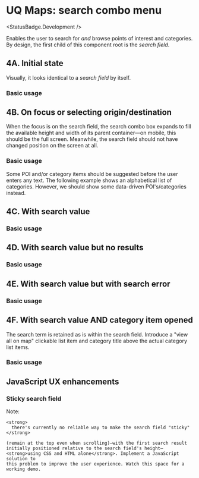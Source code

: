 
<Meta of={UqMaps4SearchComboStories} />

# UQ Maps: search combo menu

<StatusBadge.Development />

Enables the user to search for _and_ browse points of interest and categories.
By design, the first child of this component root is the _search field_.

## 4A. Initial state

Visually, it looks identical to a _search field_ by itself.

### Basic usage

<Canvas sourceState="hidden" withToolbar>
  <Story of={UqMaps4SearchComboStories.initial} />
</Canvas>

## 4B. On focus or selecting origin/destination

When the focus is on the search field, the search combo box expands to fill the
available height and width of its parent container—on mobile, this should be the
full screen. Meanwhile, the search field should not have changed position on the
screen at all.

### Basic usage

Some POI and/or category items should be suggested before the user enters any
text. The following example shows an alphabetical list of categories. However,
we should show some data-driven POI's/categories instead.

<Canvas sourceState="hidden" withToolbar>
  <Story of={UqMaps4SearchComboStories.focused} />
</Canvas>

## 4C. With search value

### Basic usage

<Canvas sourceState="hidden" withToolbar>
  <Story of={UqMaps4SearchComboStories.searching} />
</Canvas>

## 4D. With search value but no results

### Basic usage

<Canvas sourceState="hidden" withToolbar>
  <Story of={UqMaps4SearchComboStories.searchingNoResults} />
</Canvas>

## 4E. With search value but with search error

### Basic usage

<Canvas sourceState="hidden" withToolbar>
  <Story of={UqMaps4SearchComboStories.searchingError} />
</Canvas>

## 4F. With search value AND category item opened

The search term is retained as is within the search field. Introduce a "view
all on map" clickable list item and category title above the actual category
list items.

### Basic usage

<Canvas sourceState="hidden" withToolbar>
  <Story of={UqMaps4SearchComboStories.searchingInCategory} />
</Canvas>

## JavaScript UX enhancements

### Sticky search field

<div class="alert alert--warning" role="alert">
  <div class="alert__message">
    Note:

    <strong>
      there's currently no reliable way to make the search field "sticky"
    </strong>

    (remain at the top even when scrolling)—with the first search result
    initially positioned relative to the search field's height—
    <strong>using CSS and HTML alone</strong>. Implement a JavaScript solution to
    this problem to improve the user experience. Watch this space for a working demo.

  </div>
</div>

